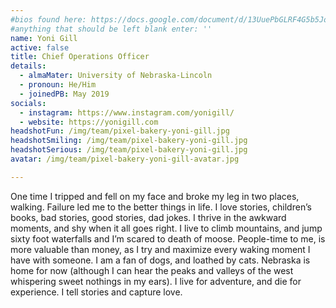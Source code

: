 ```yaml
---
#bios found here: https://docs.google.com/document/d/13UuePbGLRF4G5b5JoEe2Vua3NukZ1-QwRW4Oisnd8lI/edit#
#anything that should be left blank enter: ''
name: Yoni Gill
active: false
title: Chief Operations Officer
details:
  - almaMater: University of Nebraska-Lincoln
  - pronoun: He/Him
  - joinedPB: May 2019
socials:
  - instagram: https://www.instagram.com/yonigill/
  - website: https://yonigill.com
headshotFun: /img/team/pixel-bakery-yoni-gill.jpg
headshotSmiling: /img/team/pixel-bakery-yoni-gill.jpg
headshotSerious: /img/team/pixel-bakery-yoni-gill.jpg
avatar: /img/team/pixel-bakery-yoni-gill-avatar.jpg

---
```


One time I tripped and fell on my face and broke my leg in two places, walking. Failure led me to the better things in life. I love stories, children’s books, bad stories, good stories, dad jokes. I thrive in the awkward moments, and shy when it all goes right. I live to climb mountains, and jump sixty foot waterfalls and I’m scared to death of moose. People-time to me, is more valuable than money, as I try and maximize every waking moment I have with someone. I am a fan of dogs, and loathed by cats.  Nebraska is home for now (although I can hear the peaks and valleys of the west whispering sweet nothings in my ears). I live for adventure, and die for experience. I tell stories and capture love.